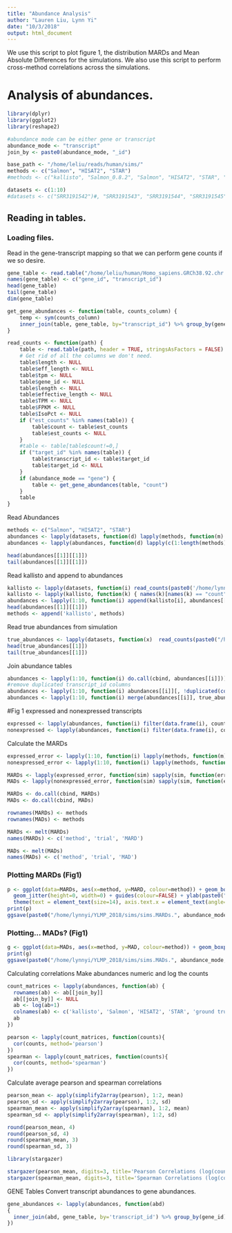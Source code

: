 ```yaml
---
title: "Abundance Analysis"
author: "Lauren Liu, Lynn Yi"
date: "10/3/2018"
output: html_document
---
```


We use this script to plot figure 1, the distribution MARDs and Mean Absolute Differences for the simulations. We also use this script to perform cross-method correlations across the simulations.

# Analysis of abundances.

```r
library(dplyr)
library(ggplot2)
library(reshape2)
```

```r
#abundance mode can be either gene or transcript
abundance_mode <- "transcript"
join_by <- paste0(abundance_mode, "_id")
```

```r
base_path <- "/home/leliu/reads/human/sims/"
methods <- c("Salmon", "HISAT2", "STAR")
#methods <- c("kallisto", "Salmon_0.8.2", "Salmon", "HISAT2", "STAR", "quant")

datasets <- c(1:10)
#datasets <- c("SRR3191542")#, "SRR3191543", "SRR3191544", "SRR3191545")
```

## Reading in tables.
### Loading files.

Read in the gene-transcript mapping so that we can perform gene counts if we so desire.

```r
gene_table <- read.table("/home/leliu/human/Homo_sapiens.GRCh38.92.chr.transcripts", sep='\t', header = FALSE, stringsAsFactors = FALSE)
names(gene_table) <- c("gene_id", "transcript_id")
head(gene_table)
tail(gene_table)
dim(gene_table)

get_gene_abundances <- function(table, counts_column) {
    temp <- sym(counts_column)
    inner_join(table, gene_table, by="transcript_id") %>% group_by(gene_id) %>% summarise(!! counts_column := sum(!! temp))
}
```

```r
read_counts <- function(path) {
    table <- read.table(path, header = TRUE, stringsAsFactors = FALSE)
    # Get rid of all the columns we don't need.
    table$length <- NULL
    table$eff_length <- NULL
    table$tpm <- NULL
    table$gene_id <- NULL
    table$length <- NULL
    table$effective_length <- NULL
    table$TPM <- NULL
    table$FPKM <- NULL
    table$IsoPct <- NULL
    if ("est_counts" %in% names(table)) {
        table$count <- table$est_counts
        table$est_counts <- NULL
    }
    #table <- table[table$count!=0,]
    if ("target_id" %in% names(table)) {
        table$transcript_id <- table$target_id
        table$target_id <- NULL
    }
    if (abundance_mode == "gene") {
        table <- get_gene_abundances(table, "count")
    }
    table
}
```


Read Abundances
```r
methods <- c("Salmon", "HISAT2", "STAR")
abundances <- lapply(datasets, function(d) lapply(methods, function(m) read_counts(paste0(base_path, "abundance_",  d, ".", m,".tsv"))))
abundances <- lapply(abundances, function(d) lapply(c(1:length(methods)), function(i) { names(d[[i]])[names(d[[i]]) == "count"] <- methods[[i]]; d[[i]] }))

head(abundances[[1]][[1]])
tail(abundances[[1]][[1]])
```


Read kallisto and append to abundances
```r
kallisto <- lapply(datasets, function(i) read_counts(paste0('/home/lynnyi/YLMP_2018/sims/pseudo/', i, '/abundance_', i, '.tsv')))
kallisto <- lapply(kallisto, function(k) { names(k)[names(k) == "count"] <- 'kallisto'; return(k) })
abundances <- lapply(1:10, function(i) append(kallisto[i], abundances[[i]]))
head(abundances[[1]][[1]])
methods <- append('kallisto', methods)
```


Read true abundances from simulation
```r
true_abundances <- lapply(datasets, function(x)  read_counts(paste0("/home/lynnyi/dirichlet/6.3_sims_exp/rsem_perturb/", x, ".results.sim.isoforms.results")))
head(true_abundances[[1]])
tail(true_abundances[[1]])
```


Join abundance tables
```r
abundances <- lapply(1:10, function(i) do.call(cbind, abundances[[i]]))
#remove duplicated transcript_id columns
abundances <- lapply(1:10, function(i) abundances[[i]][, !duplicated(colnames(abundances[[i]]))])
abundances <- lapply(1:10, function(i) merge(abundances[[i]], true_abundances[[i]], by=join_by))
```


#Fig 1 expressed and nonexpressed transcripts
```r
expressed <- lapply(abundances, function(i) filter(data.frame(i), count > 0))
nonexpressed <- lapply(abundances, function(i) filter(data.frame(i), count == 0))
```


Calculate the MARDs
```r
expressed_error <- lapply(1:10, function(i) lapply(methods, function(m) (expressed[[i]][[m]] - expressed[[i]]$count)/expressed[[i]]$count))
nonexpressed_error <- lapply(1:10, function(i) lapply(methods, function(m) nonexpressed[[i]][[m]] - nonexpressed[[i]]$count))
```


```r
MARDs <- lapply(expressed_error, function(sim) sapply(sim, function(errors) mean(abs(errors))))
MADs <- lapply(nonexpressed_error, function(sim) sapply(sim, function(errors) mean(abs(errors))))

MARDs <- do.call(cbind, MARDs)
MADs <- do.call(cbind, MADs)

rownames(MARDs) <- methods
rownames(MADs) <- methods
```

```r
MARDs <- melt(MARDs)
names(MARDs) <- c('method', 'trial', 'MARD')

MADs <- melt(MADs)
names(MADs) <- c('method', 'trial', 'MAD')
```


### Plotting MARDs (Fig1)
```r
p <- ggplot(data=MARDs, aes(x=method, y=MARD, colour=method)) + geom_boxplot() +
  geom_jitter(height=0, width=0) + guides(colour=FALSE) + ylab(paste0("Mean Absolute Relative Difference (MARD)")) + xlab("Method") + ylim(0.1, 0.45) +
  theme(text = element_text(size=14), axis.text.x = element_text(angle=15, hjust=1))
print(p)
ggsave(paste0("/home/lynnyi/YLMP_2018/sims/sims.MARDs.", abundance_mode, ".tif"), device="tiff", dpi=350)
```

### Plotting... MADs? (Fig1)
```r
g <- ggplot(data=MADs, aes(x=method, y=MAD, colour=method)) + geom_boxplot() + geom_jitter(height=0, width = 0) + guides(colour=FALSE) + ylab(paste0("Mean Absolute Difference")) + xlab("Method") + ylim(0.0, 1.5) + theme(text = element_text(size=14), axis.text.x = element_text(angle=15, hjust=1))
print(g)
ggsave(paste0("/home/lynnyi/YLMP_2018/sims/sims.MADs.", abundance_mode, ".tif"), device="tiff", dpi=350)
```

Calculating correlations
Make abundances numeric and log the counts

```r
count_matrices <- lapply(abundances, function(ab) {
  rownames(ab) <- ab[[join_by]]
  ab[[join_by]] <- NULL
  ab <- log(ab+1)
  colnames(ab) <- c('kallisto', 'Salmon', 'HISAT2', 'STAR', 'ground truth')
  ab
})

pearson <- lapply(count_matrices, function(counts){
  cor(counts, method='pearson')
})
spearman <- lapply(count_matrices, function(counts){
  cor(counts, method='spearman')
})
```

Calculate average pearson and spearman correlations

```r
pearson_mean <- apply(simplify2array(pearson), 1:2, mean)
pearson_sd <- apply(simplify2array(pearson), 1:2, sd)
spearman_mean <- apply(simplify2array(spearman), 1:2, mean)
spearman_sd <- apply(simplify2array(spearman), 1:2, sd)
```

```r
round(pearson_mean, 4)
round(pearson_sd, 4)
round(spearman_mean, 3)
round(spearman_sd, 3)
```


```r
library(stargazer)

stargazer(pearson_mean, digits=3, title='Pearson Correlations (log(counts+1))')
stargazer(spearman_mean, digits=3, title='Spearman Correlations (log(counts+1))')
```



GENE Tables
Convert transcript abundances to gene abundances.
```r
gene_abundances <- lapply(abundances, function(abd)
{
  inner_join(abd, gene_table, by='transcript_id') %>% group_by(gene_id) %>% summarise(kallisto = sum(kallisto), Salmon = sum(Salmon), HISAT2 = sum(HISAT2), STAR = sum(STAR), count = sum(count))
})
```
